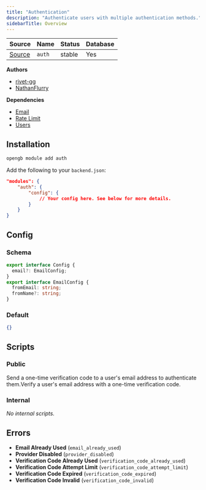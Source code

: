 ```yaml
---
title: "Authentication"
description: "Authenticate users with multiple authentication methods."
sidebarTitle: Overview
---
```


| Source                                                                           | Name       | Status     | Database     |
| -------------------------------------------------------------------------------- | ---------- | ---------- | ------------ |
| [Source](https://github.com/rivet-gg/opengb-modules/tree/main/modules/auth) | `auth` | stable | Yes |

**Authors**

- [rivet-gg](https://github.com/rivet-gg)
- [NathanFlurry](https://github.com/NathanFlurry)

**Dependencies**

- [Email](/modules/email/overview)
- [Rate Limit](/modules/rate_limit/overview)
- [Users](/modules/users/overview)

## Installation

<Tabs>

<Tab title="CLI">

```sh CLI
opengb module add auth
```

</Tab>

<Tab title="backend.json">

Add the following to your `backend.json`:

```json backend.json
"modules": {
	"auth": {
		"config": {
			// Your config here. See below for more details.
		}
	}
}

```
</Tab>

</Tabs>

## Config

### Schema
		
```typescript
export interface Config {
  email?: EmailConfig;
}
export interface EmailConfig {
  fromEmail: string;
  fromName?: string;
}
```

### Default

```json
{}
```



## Scripts

### Public

<CardGroup><Card title="Authenticate Email Passwordless" href="/modules/auth/scripts/auth_email_passwordless">Send a one-time verification code to a user's email address to authenticate them.</Card><Card title="Verify Email Passwordless" href="/modules/auth/scripts/verify_email_passwordless">Verify a user's email address with a one-time verification code.</Card></CardGroup>

### Internal

<CardGroup>_No internal scripts._</CardGroup>

## Errors

- **Email Already Used** (`email_already_used`) 
- **Provider Disabled** (`provider_disabled`) 
- **Verification Code Already Used** (`verification_code_already_used`) 
- **Verification Code Attempt Limit** (`verification_code_attempt_limit`) 
- **Verification Code Expired** (`verification_code_expired`) 
- **Verification Code Invalid** (`verification_code_invalid`) 
